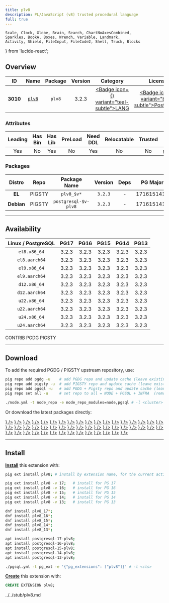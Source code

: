 ```yaml
---
title: plv8
description: PL/JavaScript (v8) trusted procedural language
full: true
---
```


    Scale, Clock, Globe, Brain, Search, ChartNoAxesCombined,
    Sparkles, BookA, Boxes, Wrench, Variable, Landmark,
    Activity, Shield, FileInput, FileCode2, Shell, Truck, Blocks
} from 'lucide-react';

## Overview

| <TooltipIconButton tooltip="Extension unique identifier" side="top">ID</TooltipIconButton> | <TooltipIconButton tooltip="Extension name" side="top">Name</TooltipIconButton> | <TooltipIconButton tooltip="Package name for installation" side="top">Package</TooltipIconButton> | <TooltipIconButton tooltip="Latest available extension version" side="top">Version</TooltipIconButton> | <TooltipIconButton tooltip="Extension category" side="top">Category</TooltipIconButton> | <TooltipIconButton tooltip="Open source license" side="top">License</TooltipIconButton> | <TooltipIconButton tooltip="Programming language" side="top">Lang</TooltipIconButton> |
|:--------:|:--------:|:----------:|:--------------:|:---------------------------------------:|:------------------------------------------------------:|:----:|
| **3010** | [`plv8`](https://github.com/plv8/plv8) | `plv8` | 3.2.3 | <a href="/ext/lang" className="no-underline"><Badge icon={<BookA />} variant="teal-subtle">LANG</Badge></a> | <a href="/ext/list/license#postgresql" className="no-underline"><Badge icon={<Scale />} variant="blue-subtle">PostgreSQL</Badge></a> | <a href="/ext/list/lang#c-1"><Badge icon={<FileCode2 />} variant="purple-subtle">C++</Badge></a> |

### Attributes

| <TooltipIconButton tooltip="The Primary Leading extension in the Package" side="top">Leading</TooltipIconButton> | <TooltipIconButton tooltip="Contains binary utils" side="top">Has Bin</TooltipIconButton> | <TooltipIconButton tooltip="Contains .so shared library files" side="top">Has Lib</TooltipIconButton> | <TooltipIconButton tooltip="Requires preloading via shared_preload_libraries" side="top">PreLoad</TooltipIconButton> | <TooltipIconButton tooltip="Requires CREATE EXTENSION DDL command" side="top">Need DDL</TooltipIconButton> | <TooltipIconButton tooltip="Can be installed in any schema" side="top">Relocatable</TooltipIconButton> | <TooltipIconButton tooltip="Can be created by non-superuser" side="top">Trusted</TooltipIconButton> | <TooltipIconButton tooltip="Schemas used by this extension" side="top">Schemas</TooltipIconButton> |
|:-------:|:-------:|:-------:|:-------:|:--------:|:-----------:|:-------:|:-------:|
| Yes | No | Yes | No | Yes | No | No | `pg_catalog` |

### Packages

| <TooltipIconButton tooltip="Linux distribution family, EL or Debian" side="top">Distro</TooltipIconButton> | <TooltipIconButton tooltip="Package repository" side="top">Repo</TooltipIconButton> | <TooltipIconButton tooltip="The RPM/DEB Package Name Pattern (replace $v with real pg major)" side="top">Package Name</TooltipIconButton> | <TooltipIconButton tooltip="Latest package version" side="top">Version</TooltipIconButton> | <TooltipIconButton tooltip="RPM/DEB Package dependencies" side="top">Deps</TooltipIconButton> | <TooltipIconButton tooltip="Available in these PostgreSQL Major Versions" side="top">PG Major</TooltipIconButton> |
|:----------:|:--------:|:------------------------:|:-----------:|:------------:|:------------------:|
|   **EL**   | <Badge variant="amber-subtle"><span className="font-bold">PIGSTY</span></Badge> | `plv8_$v*` | `3.2.3` | - | <Badge variant="green-subtle">17</Badge><Badge variant="green-subtle">16</Badge><Badge variant="green-subtle">15</Badge><Badge variant="green-subtle">14</Badge><Badge variant="green-subtle">13</Badge> |
| **Debian** | <Badge variant="amber-subtle"><span className="font-bold">PIGSTY</span></Badge> | `postgresql-$v-plv8` | `3.2.3` | - | <Badge variant="green-subtle">17</Badge><Badge variant="green-subtle">16</Badge><Badge variant="green-subtle">15</Badge><Badge variant="green-subtle">14</Badge><Badge variant="green-subtle">13</Badge> |



------

## Availability

| <TooltipIconButton tooltip="Linux Distro Arch / PostgreSQL Major Version" side="top">Linux / PostgreSQL </TooltipIconButton> | **PG17** | **PG16** | **PG15** | **PG14** | **PG13** |
|:-----:|:-----:|:-----:|:-----:|:-----:|:-----:|
| `el8.x86_64` | <Badge variant="amber-subtle">3.2.3</Badge> | <Badge variant="amber-subtle">3.2.3</Badge> | <Badge variant="amber-subtle">3.2.3</Badge> | <Badge variant="amber-subtle">3.2.3</Badge> | <Badge variant="amber-subtle">3.2.3</Badge> |
| `el8.aarch64` | <Badge variant="amber-subtle">3.2.3</Badge> | <Badge variant="amber-subtle">3.2.3</Badge> | <Badge variant="amber-subtle">3.2.3</Badge> | <Badge variant="amber-subtle">3.2.3</Badge> | <Badge variant="amber-subtle">3.2.3</Badge> |
| `el9.x86_64` | <Badge variant="amber-subtle">3.2.3</Badge> | <Badge variant="amber-subtle">3.2.3</Badge> | <Badge variant="amber-subtle">3.2.3</Badge> | <Badge variant="amber-subtle">3.2.3</Badge> | <Badge variant="amber-subtle">3.2.3</Badge> |
| `el9.aarch64` | <Badge variant="amber-subtle">3.2.3</Badge> | <Badge variant="amber-subtle">3.2.3</Badge> | <Badge variant="amber-subtle">3.2.3</Badge> | <Badge variant="amber-subtle">3.2.3</Badge> | <Badge variant="amber-subtle">3.2.3</Badge> |
| `d12.x86_64` | <Badge variant="amber-subtle">3.2.3</Badge> | <Badge variant="amber-subtle">3.2.3</Badge> | <Badge variant="amber-subtle">3.2.3</Badge> | <Badge variant="amber-subtle">3.2.3</Badge> | <Badge variant="amber-subtle">3.2.3</Badge> |
| `d12.aarch64` | <Badge variant="amber-subtle">3.2.3</Badge> | <Badge variant="amber-subtle">3.2.3</Badge> | <Badge variant="amber-subtle">3.2.3</Badge> | <Badge variant="amber-subtle">3.2.3</Badge> | <Badge variant="amber-subtle">3.2.3</Badge> |
| `u22.x86_64` | <Badge variant="amber-subtle">3.2.3</Badge> | <Badge variant="amber-subtle">3.2.3</Badge> | <Badge variant="amber-subtle">3.2.3</Badge> | <Badge variant="amber-subtle">3.2.3</Badge> | <Badge variant="amber-subtle">3.2.3</Badge> |
| `u22.aarch64` | <Badge variant="amber-subtle">3.2.3</Badge> | <Badge variant="amber-subtle">3.2.3</Badge> | <Badge variant="amber-subtle">3.2.3</Badge> | <Badge variant="amber-subtle">3.2.3</Badge> | <Badge variant="amber-subtle">3.2.3</Badge> |
| `u24.x86_64` | <Badge variant="amber-subtle">3.2.3</Badge> | <Badge variant="amber-subtle">3.2.3</Badge> | <Badge variant="amber-subtle">3.2.3</Badge> | <Badge variant="amber-subtle">3.2.3</Badge> | <Badge variant="amber-subtle">3.2.3</Badge> |
| `u24.aarch64` | <Badge variant="amber-subtle">3.2.3</Badge> | <Badge variant="amber-subtle">3.2.3</Badge> | <Badge variant="amber-subtle">3.2.3</Badge> | <Badge variant="amber-subtle">3.2.3</Badge> | <Badge variant="amber-subtle">3.2.3</Badge> |

<Badge variant="green-subtle"><span className="font-black">CONTRIB</span></Badge> <Badge variant="blue-subtle"><span className="font-black">PGDG</span></Badge> <Badge variant="amber-subtle"><span className="font-black">PIGSTY</span></Badge>

------

## Download

To add the required PGDG / PIGSTY upstream repository, use:

```bash tab="pig"
pig repo add pgdg -u    # add PGDG repo and update cache (leave existing repos)
pig repo add pigsty -u  # add PIGSTY repo and update cache (leave existing repos)
pig repo add pgsql -u   # add PGDG + Pigsty repo and update cache (leave existing repos)
pig repo set all -u     # set repo to all = NODE + PGSQL + INFRA  (remove existing repos)
```
```bash tab="pigsty"
./node.yml -t node_repo -e node_repo_modules=node,pgsql # -l <cluster>
```

Or download the latest packages directly:

<Files>
    <Folder name="el8.x86_64">
        <a href="https://repo.pigsty.io/yum/pgsql/el8.x86_64/plv8_17-3.2.3-1PIGSTY.el8.x86_64.rpm"><File name="plv8_17-3.2.3-1PIGSTY.el8.x86_64.rpm" icon={<Package className="text-emerald-500" />} /></a>
        <a href="https://repo.pigsty.io/yum/pgsql/el8.x86_64/plv8_16-3.2.3-1PIGSTY.el8.x86_64.rpm"><File name="plv8_16-3.2.3-1PIGSTY.el8.x86_64.rpm" icon={<Package className="text-emerald-500" />} /></a>
        <a href="https://repo.pigsty.io/yum/pgsql/el8.x86_64/plv8_15-3.2.3-1PIGSTY.el8.x86_64.rpm"><File name="plv8_15-3.2.3-1PIGSTY.el8.x86_64.rpm" icon={<Package className="text-emerald-500" />} /></a>
        <a href="https://repo.pigsty.io/yum/pgsql/el8.x86_64/plv8_14-3.2.3-1PIGSTY.el8.x86_64.rpm"><File name="plv8_14-3.2.3-1PIGSTY.el8.x86_64.rpm" icon={<Package className="text-emerald-500" />} /></a>
        <a href="https://repo.pigsty.io/yum/pgsql/el8.x86_64/plv8_13-3.2.3-1PIGSTY.el8.x86_64.rpm"><File name="plv8_13-3.2.3-1PIGSTY.el8.x86_64.rpm" icon={<Package className="text-emerald-500" />} /></a>
    </Folder>
    <Folder name="el8.aarch64">
        <a href="https://repo.pigsty.io/yum/pgsql/el8.aarch64/plv8_17-3.2.3-1PIGSTY.el8.aarch64.rpm"><File name="plv8_17-3.2.3-1PIGSTY.el8.aarch64.rpm" icon={<Package className="text-orange-500" />} /></a>
        <a href="https://repo.pigsty.io/yum/pgsql/el8.aarch64/plv8_16-3.2.3-1PIGSTY.el8.aarch64.rpm"><File name="plv8_16-3.2.3-1PIGSTY.el8.aarch64.rpm" icon={<Package className="text-orange-500" />} /></a>
        <a href="https://repo.pigsty.io/yum/pgsql/el8.aarch64/plv8_15-3.2.3-1PIGSTY.el8.aarch64.rpm"><File name="plv8_15-3.2.3-1PIGSTY.el8.aarch64.rpm" icon={<Package className="text-orange-500" />} /></a>
        <a href="https://repo.pigsty.io/yum/pgsql/el8.aarch64/plv8_14-3.2.3-1PIGSTY.el8.aarch64.rpm"><File name="plv8_14-3.2.3-1PIGSTY.el8.aarch64.rpm" icon={<Package className="text-orange-500" />} /></a>
        <a href="https://repo.pigsty.io/yum/pgsql/el8.aarch64/plv8_13-3.2.3-1PIGSTY.el8.aarch64.rpm"><File name="plv8_13-3.2.3-1PIGSTY.el8.aarch64.rpm" icon={<Package className="text-orange-500" />} /></a>
    </Folder>
    <Folder name="el9.x86_64">
        <a href="https://repo.pigsty.io/yum/pgsql/el9.x86_64/plv8_17-3.2.3-1PIGSTY.el9.x86_64.rpm"><File name="plv8_17-3.2.3-1PIGSTY.el9.x86_64.rpm" icon={<Package className="text-emerald-500" />} /></a>
        <a href="https://repo.pigsty.io/yum/pgsql/el9.x86_64/plv8_16-3.2.3-1PIGSTY.el9.x86_64.rpm"><File name="plv8_16-3.2.3-1PIGSTY.el9.x86_64.rpm" icon={<Package className="text-emerald-500" />} /></a>
        <a href="https://repo.pigsty.io/yum/pgsql/el9.x86_64/plv8_15-3.2.3-1PIGSTY.el9.x86_64.rpm"><File name="plv8_15-3.2.3-1PIGSTY.el9.x86_64.rpm" icon={<Package className="text-emerald-500" />} /></a>
        <a href="https://repo.pigsty.io/yum/pgsql/el9.x86_64/plv8_14-3.2.3-1PIGSTY.el9.x86_64.rpm"><File name="plv8_14-3.2.3-1PIGSTY.el9.x86_64.rpm" icon={<Package className="text-emerald-500" />} /></a>
        <a href="https://repo.pigsty.io/yum/pgsql/el9.x86_64/plv8_13-3.2.3-1PIGSTY.el9.x86_64.rpm"><File name="plv8_13-3.2.3-1PIGSTY.el9.x86_64.rpm" icon={<Package className="text-emerald-500" />} /></a>
    </Folder>
    <Folder name="el9.aarch64">
        <a href="https://repo.pigsty.io/yum/pgsql/el9.aarch64/plv8_17-3.2.3-1PIGSTY.el9.aarch64.rpm"><File name="plv8_17-3.2.3-1PIGSTY.el9.aarch64.rpm" icon={<Package className="text-orange-500" />} /></a>
        <a href="https://repo.pigsty.io/yum/pgsql/el9.aarch64/plv8_16-3.2.3-1PIGSTY.el9.aarch64.rpm"><File name="plv8_16-3.2.3-1PIGSTY.el9.aarch64.rpm" icon={<Package className="text-orange-500" />} /></a>
        <a href="https://repo.pigsty.io/yum/pgsql/el9.aarch64/plv8_15-3.2.3-1PIGSTY.el9.aarch64.rpm"><File name="plv8_15-3.2.3-1PIGSTY.el9.aarch64.rpm" icon={<Package className="text-orange-500" />} /></a>
        <a href="https://repo.pigsty.io/yum/pgsql/el9.aarch64/plv8_14-3.2.3-1PIGSTY.el9.aarch64.rpm"><File name="plv8_14-3.2.3-1PIGSTY.el9.aarch64.rpm" icon={<Package className="text-orange-500" />} /></a>
        <a href="https://repo.pigsty.io/yum/pgsql/el9.aarch64/plv8_13-3.2.3-1PIGSTY.el9.aarch64.rpm"><File name="plv8_13-3.2.3-1PIGSTY.el9.aarch64.rpm" icon={<Package className="text-orange-500" />} /></a>
    </Folder>
    <Folder name="d12.x86_64">
        <a href="https://repo.pigsty.io/apt/pgsql/bookworm/pool/main/p/plv8/postgresql-17-plv8_3.2.3-1PIGSTY~bookworm_amd64.deb"><File name="postgresql-17-plv8_3.2.3-1PIGSTY~bookworm_amd64.deb" icon={<Box className="text-emerald-500" />} /></a>
        <a href="https://repo.pigsty.io/apt/pgsql/bookworm/pool/main/p/plv8/postgresql-16-plv8_3.2.3-1PIGSTY~bookworm_amd64.deb"><File name="postgresql-16-plv8_3.2.3-1PIGSTY~bookworm_amd64.deb" icon={<Box className="text-emerald-500" />} /></a>
        <a href="https://repo.pigsty.io/apt/pgsql/bookworm/pool/main/p/plv8/postgresql-15-plv8_3.2.3-1PIGSTY~bookworm_amd64.deb"><File name="postgresql-15-plv8_3.2.3-1PIGSTY~bookworm_amd64.deb" icon={<Box className="text-emerald-500" />} /></a>
        <a href="https://repo.pigsty.io/apt/pgsql/bookworm/pool/main/p/plv8/postgresql-14-plv8_3.2.3-1PIGSTY~bookworm_amd64.deb"><File name="postgresql-14-plv8_3.2.3-1PIGSTY~bookworm_amd64.deb" icon={<Box className="text-emerald-500" />} /></a>
        <a href="https://repo.pigsty.io/apt/pgsql/bookworm/pool/main/p/plv8/postgresql-13-plv8_3.2.3-1PIGSTY~bookworm_amd64.deb"><File name="postgresql-13-plv8_3.2.3-1PIGSTY~bookworm_amd64.deb" icon={<Box className="text-emerald-500" />} /></a>
    </Folder>
    <Folder name="d12.aarch64">
        <a href="https://repo.pigsty.io/apt/pgsql/bookworm/pool/main/p/plv8/postgresql-17-plv8_3.2.3-1PIGSTY~bookworm_arm64.deb"><File name="postgresql-17-plv8_3.2.3-1PIGSTY~bookworm_arm64.deb" icon={<Box className="text-orange-500" />} /></a>
        <a href="https://repo.pigsty.io/apt/pgsql/bookworm/pool/main/p/plv8/postgresql-16-plv8_3.2.3-1PIGSTY~bookworm_arm64.deb"><File name="postgresql-16-plv8_3.2.3-1PIGSTY~bookworm_arm64.deb" icon={<Box className="text-orange-500" />} /></a>
        <a href="https://repo.pigsty.io/apt/pgsql/bookworm/pool/main/p/plv8/postgresql-15-plv8_3.2.3-1PIGSTY~bookworm_arm64.deb"><File name="postgresql-15-plv8_3.2.3-1PIGSTY~bookworm_arm64.deb" icon={<Box className="text-orange-500" />} /></a>
        <a href="https://repo.pigsty.io/apt/pgsql/bookworm/pool/main/p/plv8/postgresql-14-plv8_3.2.3-1PIGSTY~bookworm_arm64.deb"><File name="postgresql-14-plv8_3.2.3-1PIGSTY~bookworm_arm64.deb" icon={<Box className="text-orange-500" />} /></a>
        <a href="https://repo.pigsty.io/apt/pgsql/bookworm/pool/main/p/plv8/postgresql-13-plv8_3.2.3-1PIGSTY~bookworm_arm64.deb"><File name="postgresql-13-plv8_3.2.3-1PIGSTY~bookworm_arm64.deb" icon={<Box className="text-orange-500" />} /></a>
    </Folder>
    <Folder name="u22.x86_64">
        <a href="https://repo.pigsty.io/apt/pgsql/jammy/pool/main/p/plv8/postgresql-17-plv8_3.2.3-1PIGSTY~jammy_amd64.deb"><File name="postgresql-17-plv8_3.2.3-1PIGSTY~jammy_amd64.deb" icon={<Box className="text-emerald-500" />} /></a>
        <a href="https://repo.pigsty.io/apt/pgsql/jammy/pool/main/p/plv8/postgresql-16-plv8_3.2.3-1PIGSTY~jammy_amd64.deb"><File name="postgresql-16-plv8_3.2.3-1PIGSTY~jammy_amd64.deb" icon={<Box className="text-emerald-500" />} /></a>
        <a href="https://repo.pigsty.io/apt/pgsql/jammy/pool/main/p/plv8/postgresql-15-plv8_3.2.3-1PIGSTY~jammy_amd64.deb"><File name="postgresql-15-plv8_3.2.3-1PIGSTY~jammy_amd64.deb" icon={<Box className="text-emerald-500" />} /></a>
        <a href="https://repo.pigsty.io/apt/pgsql/jammy/pool/main/p/plv8/postgresql-14-plv8_3.2.3-1PIGSTY~jammy_amd64.deb"><File name="postgresql-14-plv8_3.2.3-1PIGSTY~jammy_amd64.deb" icon={<Box className="text-emerald-500" />} /></a>
        <a href="https://repo.pigsty.io/apt/pgsql/jammy/pool/main/p/plv8/postgresql-13-plv8_3.2.3-1PIGSTY~jammy_amd64.deb"><File name="postgresql-13-plv8_3.2.3-1PIGSTY~jammy_amd64.deb" icon={<Box className="text-emerald-500" />} /></a>
    </Folder>
    <Folder name="u22.aarch64">
        <a href="https://repo.pigsty.io/apt/pgsql/jammy/pool/main/p/plv8/postgresql-17-plv8_3.2.3-1PIGSTY~jammy_arm64.deb"><File name="postgresql-17-plv8_3.2.3-1PIGSTY~jammy_arm64.deb" icon={<Box className="text-orange-500" />} /></a>
        <a href="https://repo.pigsty.io/apt/pgsql/jammy/pool/main/p/plv8/postgresql-16-plv8_3.2.3-1PIGSTY~jammy_arm64.deb"><File name="postgresql-16-plv8_3.2.3-1PIGSTY~jammy_arm64.deb" icon={<Box className="text-orange-500" />} /></a>
        <a href="https://repo.pigsty.io/apt/pgsql/jammy/pool/main/p/plv8/postgresql-15-plv8_3.2.3-1PIGSTY~jammy_arm64.deb"><File name="postgresql-15-plv8_3.2.3-1PIGSTY~jammy_arm64.deb" icon={<Box className="text-orange-500" />} /></a>
        <a href="https://repo.pigsty.io/apt/pgsql/jammy/pool/main/p/plv8/postgresql-14-plv8_3.2.3-1PIGSTY~jammy_arm64.deb"><File name="postgresql-14-plv8_3.2.3-1PIGSTY~jammy_arm64.deb" icon={<Box className="text-orange-500" />} /></a>
        <a href="https://repo.pigsty.io/apt/pgsql/jammy/pool/main/p/plv8/postgresql-13-plv8_3.2.3-1PIGSTY~jammy_arm64.deb"><File name="postgresql-13-plv8_3.2.3-1PIGSTY~jammy_arm64.deb" icon={<Box className="text-orange-500" />} /></a>
    </Folder>
    <Folder name="u24.x86_64">
        <a href="https://repo.pigsty.io/apt/pgsql/noble/pool/main/p/plv8/postgresql-17-plv8_3.2.3-1PIGSTY~noble_amd64.deb"><File name="postgresql-17-plv8_3.2.3-1PIGSTY~noble_amd64.deb" icon={<Box className="text-emerald-500" />} /></a>
        <a href="https://repo.pigsty.io/apt/pgsql/noble/pool/main/p/plv8/postgresql-16-plv8_3.2.3-1PIGSTY~noble_amd64.deb"><File name="postgresql-16-plv8_3.2.3-1PIGSTY~noble_amd64.deb" icon={<Box className="text-emerald-500" />} /></a>
        <a href="https://repo.pigsty.io/apt/pgsql/noble/pool/main/p/plv8/postgresql-15-plv8_3.2.3-1PIGSTY~noble_amd64.deb"><File name="postgresql-15-plv8_3.2.3-1PIGSTY~noble_amd64.deb" icon={<Box className="text-emerald-500" />} /></a>
        <a href="https://repo.pigsty.io/apt/pgsql/noble/pool/main/p/plv8/postgresql-14-plv8_3.2.3-1PIGSTY~noble_amd64.deb"><File name="postgresql-14-plv8_3.2.3-1PIGSTY~noble_amd64.deb" icon={<Box className="text-emerald-500" />} /></a>
        <a href="https://repo.pigsty.io/apt/pgsql/noble/pool/main/p/plv8/postgresql-13-plv8_3.2.3-1PIGSTY~noble_amd64.deb"><File name="postgresql-13-plv8_3.2.3-1PIGSTY~noble_amd64.deb" icon={<Box className="text-emerald-500" />} /></a>
    </Folder>
    <Folder name="u24.aarch64">
        <a href="https://repo.pigsty.io/apt/pgsql/noble/pool/main/p/plv8/postgresql-17-plv8_3.2.3-1PIGSTY~noble_arm64.deb"><File name="postgresql-17-plv8_3.2.3-1PIGSTY~noble_arm64.deb" icon={<Box className="text-orange-500" />} /></a>
        <a href="https://repo.pigsty.io/apt/pgsql/noble/pool/main/p/plv8/postgresql-16-plv8_3.2.3-1PIGSTY~noble_arm64.deb"><File name="postgresql-16-plv8_3.2.3-1PIGSTY~noble_arm64.deb" icon={<Box className="text-orange-500" />} /></a>
        <a href="https://repo.pigsty.io/apt/pgsql/noble/pool/main/p/plv8/postgresql-15-plv8_3.2.3-1PIGSTY~noble_arm64.deb"><File name="postgresql-15-plv8_3.2.3-1PIGSTY~noble_arm64.deb" icon={<Box className="text-orange-500" />} /></a>
        <a href="https://repo.pigsty.io/apt/pgsql/noble/pool/main/p/plv8/postgresql-14-plv8_3.2.3-1PIGSTY~noble_arm64.deb"><File name="postgresql-14-plv8_3.2.3-1PIGSTY~noble_arm64.deb" icon={<Box className="text-orange-500" />} /></a>
        <a href="https://repo.pigsty.io/apt/pgsql/noble/pool/main/p/plv8/postgresql-13-plv8_3.2.3-1PIGSTY~noble_arm64.deb"><File name="postgresql-13-plv8_3.2.3-1PIGSTY~noble_arm64.deb" icon={<Box className="text-orange-500" />} /></a>
    </Folder>
</Files>

------

## Install

[**Install**](/docs/pgsql/ext/install) this extension with:

```bash tab="pig"
pig ext install plv8; # install by extension name, for the current active PG version

pig ext install plv8 -v 17;   # install for PG 17
pig ext install plv8 -v 16;   # install for PG 16
pig ext install plv8 -v 15;   # install for PG 15
pig ext install plv8 -v 14;   # install for PG 14
pig ext install plv8 -v 13;   # install for PG 13
```
```bash tab="yum" 
dnf install plv8_17*;
dnf install plv8_16*;
dnf install plv8_15*;
dnf install plv8_14*;
dnf install plv8_13*;
```
```bash tab="apt" 
apt install postgresql-17-plv8;
apt install postgresql-16-plv8;
apt install postgresql-15-plv8;
apt install postgresql-14-plv8;
apt install postgresql-13-plv8;
```
```bash tab="ansible"
./pgsql.yml -t pg_ext -e '{"pg_extensions": ["plv8"]}' # -l <cls>
```

[**Create**](/docs/pgsql/ext/create) this extension with:

```sql
CREATE EXTENSION plv8;
```


<include>../../stub/plv8.md</include>
